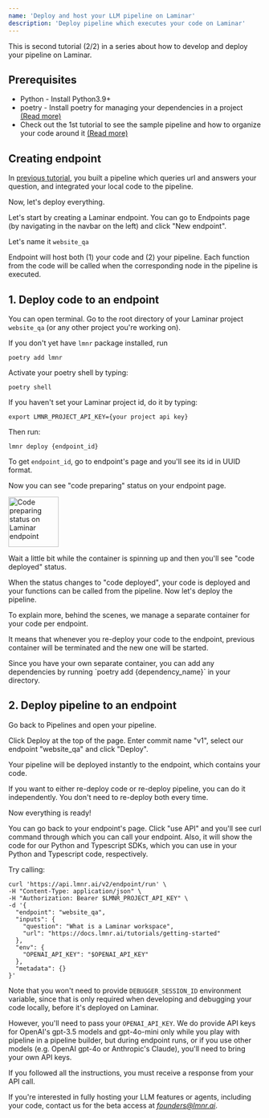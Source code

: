 ```yaml
---
name: 'Deploy and host your LLM pipeline on Laminar'
description: 'Deploy pipeline which executes your code on Laminar'
---
```


This is second tutorial (2/2) in a series about how to develop and deploy your pipeline on Laminar.

## Prerequisites

- Python - Install Python3.9+
- poetry - Install poetry for managing your dependencies in a project [(Read more)](https://python-poetry.org/docs/)
- Check out the 1st tutorial to see the sample pipeline and how to organize your code around it [(Read more)](/tutorials/code-service)

## Creating endpoint

In [previous tutorial](/tutorials/code-service), you built a pipeline which queries url and answers your question, and integrated your local code to the pipeline.

Now, let's deploy everything.

Let's start by creating a Laminar endpoint.
You can go to Endpoints page (by navigating in the navbar on the left) and click "New endpoint".

Let's name it `website_qa`

Endpoint will host both (1) your code and (2) your pipeline. Each function from the code will be called when the corresponding node in the pipeline is executed.

## 1. Deploy code to an endpoint

You can open terminal. Go to the root directory of your Laminar project `website_qa` (or any other project you're working on).

If you don't yet have `lmnr` package installed, run

`poetry add lmnr`

Activate your poetry shell by typing:

`poetry shell`

If you haven't set your Laminar project id, do it by typing:

`export LMNR_PROJECT_API_KEY={your project api key}`

Then run:

`lmnr deploy {endpoint_id}`

To get `endpoint_id`, go to endpoint's page and you'll see its id in UUID format.

Now you can see "code preparing" status on your endpoint page.

<Frame caption="Code preparing">
<img height="100" src="/images/tutorials/code-preparing-no-pipeline.png" alt="Code preparing status on Laminar endpoint" />
</Frame>

Wait a little bit while the container is spinning up and then you'll see "code deployed" status.

When the status changes to "code deployed", your code is deployed and your functions can be called from the pipeline. Now let's deploy the pipeline.

To explain more, behind the scenes, we manage a separate container for your code per endpoint.

It means that whenever you re-deploy your code to the endpoint, previous container will be terminated and the new one will be started.

<Tip>
    Since you have your own separate container, you can add any dependencies by running `poetry add {dependency_name}` in your directory.
</Tip>

## 2. Deploy pipeline to an endpoint

Go back to Pipelines and open your pipeline.

Click Deploy at the top of the page. Enter commit name "v1", select our endpoint "website_qa" and click "Deploy".

Your pipeline will be deployed instantly to the endpoint, which contains your code.

<Info>
    If you want to either re-deploy code or re-deploy pipeline, you can do it independently. You don't need to re-deploy both every time.
</Info>

Now everything is ready!

You can go back to your endpoint's page. Click "use API" and you'll see curl command through which you can call your endpoint.
Also, it will show the code for our Python and Typescript SDKs, which you can use in your Python and Typescript code, respectively.

Try calling:
```
curl 'https://api.lmnr.ai/v2/endpoint/run' \
-H "Content-Type: application/json" \
-H "Authorization: Bearer $LMNR_PROJECT_API_KEY" \
-d '{
  "endpoint": "website_qa",
  "inputs": {
    "question": "What is a Laminar workspace",
    "url": "https://docs.lmnr.ai/tutorials/getting-started"
  },
  "env": {
    "OPENAI_API_KEY": "$OPENAI_API_KEY"
  },
  "metadata": {}
}'
```

Note that you won't need to provide `DEBUGGER_SESSION_ID` environment variable, since that is only required when developing and debugging your code locally, before it's deployed on Laminar.

However, you'll need to pass your `OPENAI_API_KEY`.
We do provide API keys for OpenAI's gpt-3.5 models and gpt-4o-mini only while you play with pipeline in a pipeline builder, but during endpoint runs, or if you use other models (e.g. OpenAI gpt-4o or Anthropic's Claude), you'll need to bring your own API keys.

If you followed all the instructions, you must receive a response from your API call.

If you're interested in fully hosting your LLM features or agents, including your code, contact us for the beta access at [*founders@lmnr.ai*](mailto:founders@lmnr.ai).
